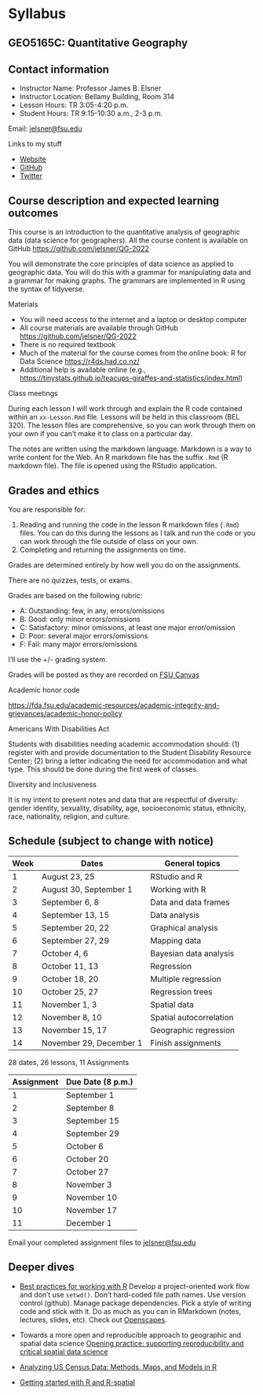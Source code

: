 # Syllabus {.unnumbered}

## GEO5165C: Quantitative Geography {.unnumbered}

## Contact information {.unnumbered}

-   Instructor Name: Professor James B. Elsner
-   Instructor Location: Bellamy Building, Room 314
-   Lesson Hours: TR 3:05-4:20 p.m.
-   Student Hours: TR 9:15-10:30 a.m., 2-3 p.m.

Email: [jelsner\@fsu.edu](mailto:jelsner@fsu.edu){.email}

Links to my stuff

-   [Website](http://myweb.fsu.edu/jelsner/_site/)
-   [GitHub](https://github.com/jelsner/)
-   [Twitter](https://twitter.com/JBElsner)

## Course description and expected learning outcomes {.unnumbered}

This course is an introduction to the quantitative analysis of geographic data (data science for geographers). All the course content is available on GitHub <https://github.com/jelsner/QG-2022>

You will demonstrate the core principles of data science as applied to geographic data. You will do this with a grammar for manipulating data and a grammar for making graphs. The grammars are implemented in R using the syntax of tidyverse.

Materials

-   You will need access to the internet and a laptop or desktop computer
-   All course materials are available through GitHub <https://github.com/jelsner/QG-2022>
-   There is no required textbook
-   Much of the material for the course comes from the online book: R for Data Science <https://r4ds.had.co.nz/>
-   Additional help is available online (e.g., <https://tinystats.github.io/teacups-giraffes-and-statistics/index.html>)

Class meetings

During each lesson I will work through and explain the R code contained within an `xx-Lesson.Rmd` file. Lessons will be held in this classroom (BEL 320). The lesson files are comprehensive, so you can work through them on your own if you can't make it to class on a particular day.

The notes are written using the markdown language. Markdown is a way to write content for the Web. An R markdown file has the suffix `.Rmd` (R markdown file). The file is opened using the RStudio application.

## Grades and ethics {.unnumbered}

You are responsible for:

1.  Reading and running the code in the lesson R markdown files (`.Rmd`) files. You can do this during the lessons as I talk and run the code or you can work through the file outside of class on your own.
2.  Completing and returning the assignments on time.

Grades are determined entirely by how well you do on the assignments.

There are no quizzes, tests, or exams.

Grades are based on the following rubric:

-   A: Outstanding: few, in any, errors/omissions
-   B: Good: only minor errors/omissions
-   C: Satisfactory: minor omissions, at least one major error/omission
-   D: Poor: several major errors/omissions
-   F: Fail: many major errors/omissions

I'll use the +/- grading system.

Grades will be posted as they are recorded on [FSU Canvas](https://canvas.fsu.edu)

Academic honor code

<https://fda.fsu.edu/academic-resources/academic-integrity-and-grievances/academic-honor-policy>

Americans With Disabilities Act

Students with disabilities needing academic accommodation should: (1) register with and provide documentation to the Student Disability Resource Center; (2) bring a letter indicating the need for accommodation and what type. This should be done during the first week of classes.

Diversity and inclusiveness

It is my intent to present notes and data that are respectful of diversity: gender identity, sexuality, disability, age, socioeconomic status, ethnicity, race, nationality, religion, and culture.

## Schedule (subject to change with notice) {.unnumbered}

| Week | Dates                   | General topics          |
|------|-------------------------|-------------------------|
| 1    | August 23, 25           | RStudio and R     |
| 2    | August 30, September 1  | Working with R          |
| 3    | September 6, 8          | Data and data frames    |
| 4    | September 13, 15        | Data analysis           |
| 5    | September 20, 22        | Graphical analysis      |
| 6    | September 27, 29        | Mapping data            |
| 7    | October 4, 6            | Bayesian data analysis  |
| 8    | October 11, 13          | Regression              |
| 9    | October 18, 20          | Multiple regression     |
| 10   | October 25, 27          | Regression trees        |
| 11   | November 1, 3           | Spatial data            |
| 12   | November 8, 10          | Spatial autocorrelation |
| 13   | November 15, 17         | Geographic regression   |
| 14   | November 29, December 1 | Finish assignments      |

28 dates, 26 lessons, 11 Assignments

| Assignment | Due Date (8 p.m.) |
|------------|-------------------|
| 1          | September 1       |
| 2          | September 8       |
| 3          | September 15      |
| 4          | September 29      |
| 5          | October 6         |
| 6          | October 20        |
| 7          | October 27        |
| 8          | November 3        |
| 9          | November 10       |
| 10         | November 17       |
| 11         | December 1        |

Email your completed assignment files to [jelsner\@fsu.edu](mailto:jelsner@fsu.edu){.email}

## Deeper dives {.unnumbered}

-   [Best practices for working with R](https://twitter.com/DanOvand0/status/1309223236740083712) Develop a project-oriented work flow and don't use `setwd()`. Don't hard-coded file path names. Use version control (github). Manage package dependencies. Pick a style of writing code and stick with it. Do as much as you can in RMarkdown (notes, lectures, slides, etc). Check out [Openscapes](https://www.openscapes.org/).

-   Towards a more open and reproducible approach to geographic and spatial data science [Opening practice: supporting reproducibility and critical spatial data science](https://link.springer.com/article/10.1007/s10109-020-00334-2)

-   [Analyzing US Census Data: Methods, Maps, and Models in R](https://walker-data.com/census-r/index.html)

-   [Getting started with R and R-spatial](https://bakaniko.github.io/foss4g2022-getting-started-rspatial/)
